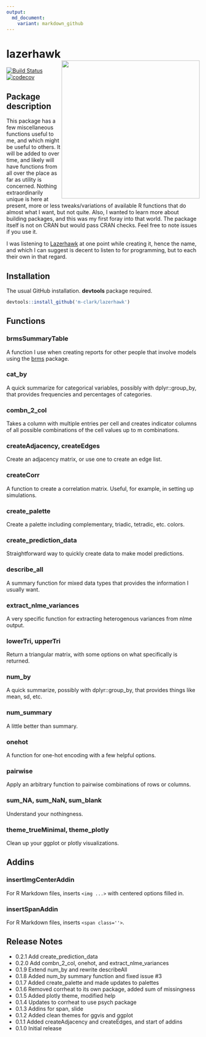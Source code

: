 ```yaml
---
output:
  md_document:
    variant: markdown_github
---
```


# lazerhawk <img src="man/img/lh_hex.png" align="right" width = 360/>

[![Build Status](https://travis-ci.org/m-clark/lazerhawk.svg?branch=master)](https://travis-ci.org/m-clark/lazerhawk)
[![codecov](https://codecov.io/gh/m-clark/lazerhawk/branch/master/graph/badge.svg)](https://codecov.io/gh/m-clark/lazerhawk)

<!-- <img src="man/img/lh_hex.png" style="display:block; margin: 0 auto;" width='50%'> -->


## Package description

This package has a few miscellaneous functions useful to me, and which might be useful to others. It will be added to over time, and likely will have functions from all over the place as far as utility is concerned.  Nothing extraordinarily unique is here at present, more or less tweaks/variations of available R functions that do almost what I want, but not quite.  Also, I wanted to learn more about building packages, and this was my first foray into that world.  The package itself is not on CRAN but would pass CRAN checks.  Feel free to note issues if you use it.

I was listening to [Lazerhawk](http://lazerhawk.bandcamp.com/album/redline) at one point while creating it, hence the name, and which I can suggest is decent to listen to for programming, but to each their own in that regard.

## Installation

The usual GitHub installation. **devtools** package required.

```r
devtools::install_github('m-clark/lazerhawk')
```

## Functions

### brmsSummaryTable
A function I use when creating reports for other people that involve models using the [brms](https://github.com/paul-buerkner/brms) package.

### cat_by
A quick summarize for categorical variables, possibly with dplyr::group_by, that provides frequencies and percentages of categories.

### combn_2_col
Takes a column with multiple entries per cell and creates indicator columns of all possible combinations of the cell values up to m combinations.

### createAdjacency, createEdges
Create an adjacency matrix, or use one to create an edge list.

### createCorr
A function to create a correlation matrix. Useful, for example, in setting up simulations.

### create_palette
Create a palette including complementary, triadic, tetradic, etc. colors.

### create_prediction_data
Straightforward way to quickly create data to make model predictions.

### describe_all
A summary function for mixed data types that provides the information I usually want.

### extract_nlme_variances
A very specific function for extracting heterogenous variances from nlme output.

### lowerTri, upperTri
Return a triangular matrix, with some options on what specifically is returned.

### num_by
A quick summarize, possibly with dplyr::group_by, that provides things like mean, sd, etc.

### num_summary
A little better than summary.

### onehot
A function for one-hot encoding with a few helpful options.

### pairwise
Apply an arbitrary function to pairwise combinations of rows or columns.

### sum_NA, sum_NaN, sum_blank
Understand your nothingness.

### theme_trueMinimal, theme_plotly
Clean up your ggplot or plotly visualizations.



## Addins

### insertImgCenterAddin 
For R Markdown files, inserts `<img ...>` with centered options filled in.

### insertSpanAddin 
For R Markdown files, inserts `<span class=''>`.


## Release Notes

- 0.2.1 Add create_prediction_data
- 0.2.0 Add combn_2_col, onehot, and extract_nlme_variances
- 0.1.9 Extend num_by and rewrite describeAll
- 0.1.8 Added num_by summary function and fixed issue #3
- 0.1.7 Added create_palette and made updates to palettes
- 0.1.6 Removed corrheat to its own package, added sum of missingness
- 0.1.5 Added plotly theme, modified help
- 0.1.4 Updates to corrheat to use psych package
- 0.1.3 Addins for span, slide
- 0.1.2 Added clean themes for ggvis and ggplot
- 0.1.1 Added createAdjacency and createEdges, and start of addins
- 0.1.0 Initial release


